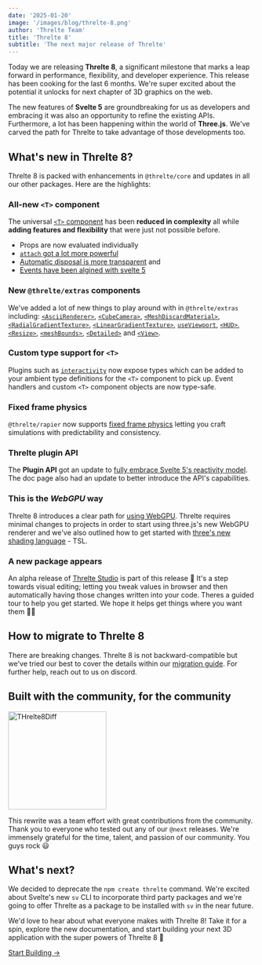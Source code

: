 ```yaml
---
date: '2025-01-20'
image: '/images/blog/threlte-8.png'
author: 'Threlte Team'
title: 'Threlte 8'
subtitle: 'The next major release of Threlte'
---
```


Today we are releasing **Threlte 8**, a significant milestone that marks a leap
forward in performance, flexibility, and developer experience. This release has
been cooking for the last 6 months. We're super excited about the potential it
unlocks for next chapter of 3D graphics on the web.

The new features of **Svelte 5** are groundbreaking for us as developers and
embracing it was also an opportunity to refine the existing APIs. Furthermore, a
lot has been happening within the world of **Three.js**. We've carved the path
for Threlte to take advantage of those developments too.

## What's new in Threlte 8?

Threlte 8 is packed with enhancements in `@threlte/core` and updates in all our
other packages. Here are the highlights:

### All-new `<T>` component

The universal [`<T>` component](/docs/reference/core/t) has been **reduced in
complexity** all while **adding features and flexibility** that were just not
possible before.

- Props are now evaluated individually
- [`attach` got a lot more
  powerful](/docs/learn/advanced/migration-guides#attach-api--trait-components)
- [Automatic disposal is more
  transparent](docs/learn/advanced/migration-guides#automatic-disposal) and
- [Events have been algined with svelte 5](/docs/learn/advanced/migration-guides#events)

### New `@threlte/extras` components

We've added a lot of new things to play around with in `@threlte/extras` including:
[`<AsciiRenderer>`](/docs/reference/extras/ascii-renderer),
[`<CubeCamera>`](/docs/reference/extras/cube-camera),
[`<MeshDiscardMaterial>`](/docs/reference/extras/discard-material),
[`<RadialGradientTexture>`](/docs/reference/extras/radial-gradient-texture),
[`<LinearGradientTexture>`](/docs/reference/extras/linear-gradient-texture),
[`useViewport`](/docs/reference/extras/use-viewport),
[`<HUD>`](/docs/reference/extras/hud),
[`<Resize>`](/docs/reference/extras/resize),
[`<meshBounds>`](/docs/reference/extras/mesh-bounds),
[`<Detailed>`](/docs/reference/extras/detailed) and
[`<View>`](/docs/reference/extras/view).

### Custom type support for `<T>`

Plugins such as
[`interactivity`](/docs/reference/extras/interactivity#prop-types) now expose
types which can be added to your ambient type definitions for the `<T>`
component to pick up. Event handlers and custom `<T>` component objects are now
type-safe.

### Fixed frame physics

`@threlte/rapier` now supports [fixed frame
physics](/docs/reference/rapier/framerate) letting you craft simulations with
predictability and consistency.

### Threlte plugin API

The **Plugin API** got an update to [fully embrace Svelte 5's reactivity
model](/docs/learn/advanced/migration-guides#plugin-api). The doc page also
had an update to better introduce the API's capabilities.

### This is the _WebGPU_ way

Threlte 8 introduces a clear path for [using
WebGPU](/docs/learn/advanced/webgpu). Threlte requires minimal changes to
projects in order to start using three.js's new WebGPU renderer and we've also
outlined how to get started with [three's new shading
language](https://github.com/mrdoob/three.js/wiki/Three.js-Shading-Language) -
TSL.

### A new package appears

An alpha release of [Threlte Studio](/docs/reference/studio/getting-started) is
part of this release 🎉 It's a step towards visual editing; letting you tweak
values in browser and then automatically having those changes written into your
code. Theres a guided tour to help you get started. We hope it helps get things
where you want them 🚀😀

## How to migrate to Threlte 8

There are breaking changes. Threlte 8 is not backward-compatible but we've
tried our best to cover the details within our [migration
guide](/docs/learn/advanced/migration-guides#threlte-8). For further help,
reach out to us on discord.

## Built with the community, for the community

<img
  width="200"
  src="/threlte-8-diff.png"
  alt="THrelte8Diff"
/>

This rewrite was a team effort with great contributions from the community.
Thank you to everyone who tested out any of our `@next` releases. We're immensely
grateful for the time, talent, and passion of our community. You guys rock 😃

## What's next?

We decided to deprecate the `npm create threlte` command. We're excited about
Svelte's new `sv` CLI to incorporate third party packages and we're going to
offer Threlte as a package to be installed with `sv` in the near future.

We'd love to hear about what everyone makes with Threlte 8! Take it for a spin,
explore the new documentation, and start building your next 3D application with
the super powers of Threlte 8 🎉

<div class="mt-12 flex justify-center">
  <a
    href="/docs/learn/getting-started/introduction"
    class="group flex w-fit flex-row gap-3 rounded-md bg-orange px-7 py-4 text-center glow-orange hover:bg-orange-400 hover:no-underline hover:glow-orange-400"
  >
    <p class="my-0 text-lg !text-white !no-underline">Start Building →</p>
  </a>
</div>
